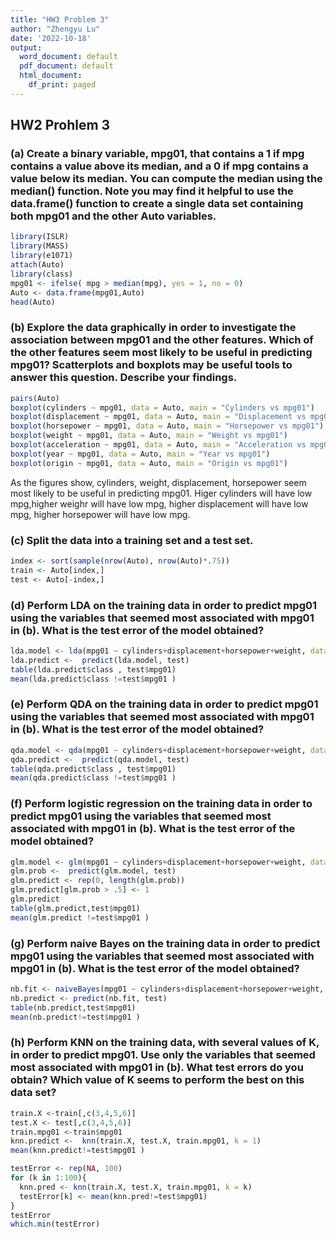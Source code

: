 ```yaml
---
title: "HW3 Problem 3"
author: "Zhengyu Lu"
date: '2022-10-18'
output:
  word_document: default
  pdf_document: default
  html_document:
    df_print: paged
---
```

## HW2 Prohlem 3
### (a) Create a binary variable, mpg01, that contains a 1 if mpg contains a value above its median, and a 0 if mpg contains a value below its median. You can compute the median using the median() function. Note you may find it helpful to use the data.frame() function to create a single data set containing both mpg01 and the other Auto variables.
```r
library(ISLR)
library(MASS)
library(e1071)
attach(Auto)
library(class)
mpg01 <- ifelse( mpg > median(mpg), yes = 1, no = 0)
Auto <- data.frame(mpg01,Auto)
head(Auto)
```

### (b) Explore the data graphically in order to investigate the association between mpg01 and the other features. Which of the other features seem most likely to be useful in predicting mpg01? Scatterplots and boxplots may be useful tools to answer this question. Describe your findings.
```r
pairs(Auto)
boxplot(cylinders ~ mpg01, data = Auto, main = "Cylinders vs mpg01")
boxplot(displacement ~ mpg01, data = Auto, main = "Displacement vs mpg01")
boxplot(horsepower ~ mpg01, data = Auto, main = "Horsepower vs mpg01")
boxplot(weight ~ mpg01, data = Auto, main = "Weight vs mpg01")
boxplot(acceleration ~ mpg01, data = Auto, main = "Acceleration vs mpg01")
boxplot(year ~ mpg01, data = Auto, main = "Year vs mpg01")
boxplot(origin ~ mpg01, data = Auto, main = "Origin vs mpg01")
```
As the figures show, cylinders, weight, displacement, horsepower seem most likely to be useful in predicting mpg01.
Higer cylinders will have low mpg,higher weighr will have low mpg, higher displacement will have low mpg, higher horsepower will have low mpg.

### (c) Split the data into a training set and a test set.
```r
index <- sort(sample(nrow(Auto), nrow(Auto)*.75))
train <- Auto[index,]
test <- Auto[-index,]
```

### (d) Perform LDA on the training data in order to predict mpg01 using the variables that seemed most associated with mpg01 in (b). What is the test error of the model obtained?
```r
lda.model <- lda(mpg01 ~ cylinders+displacement+horsepower+weight, data = train)
lda.predict <-  predict(lda.model, test)
table(lda.predict$class , test$mpg01)
mean(lda.predict$class !=test$mpg01 )
```

### (e) Perform QDA on the training data in order to predict mpg01 using the variables that seemed most associated with mpg01 in (b). What is the test error of the model obtained? 
```r
qda.model <- qda(mpg01 ~ cylinders+displacement+horsepower+weight, data = train)
qda.predict <-  predict(qda.model, test)
table(qda.predict$class , test$mpg01)
mean(qda.predict$class !=test$mpg01 )
```

### (f) Perform logistic regression on the training data in order to predict mpg01 using the variables that seemed most associated with mpg01 in (b). What is the test error of the model obtained?
```r
glm.model <- glm(mpg01 ~ cylinders+displacement+horsepower+weight, data = train)
glm.prob <-  predict(glm.model, test)
glm.predict <- rep(0, length(glm.prob))
glm.predict[glm.prob > .5] <- 1
glm.predict
table(glm.predict,test$mpg01)
mean(glm.predict !=test$mpg01 )
```

### (g) Perform naive Bayes on the training data in order to predict mpg01 using the variables that seemed most associated with mpg01 in (b). What is the test error of the model obtained?
```r
nb.fit <- naiveBayes(mpg01 ~ cylinders+displacement+horsepower+weight, data = train)
nb.predict <- predict(nb.fit, test)
table(nb.predict,test$mpg01)
mean(nb.predict!=test$mpg01 )
```

### (h) Perform KNN on the training data, with several values of K, in order to predict mpg01. Use only the variables that seemed most associated with mpg01 in (b). What test errors do you obtain? Which value of K seems to perform the best on this data set?
```r
train.X <-train[,c(3,4,5,6)]
test.X <- test[,c(3,4,5,6)]
train.mpg01 <-train$mpg01
knn.predict <-  knn(train.X, test.X, train.mpg01, k = 1)
mean(knn.predict!=test$mpg01 )

testError <- rep(NA, 100)
for (k in 1:100){
  knn.pred <- knn(train.X, test.X, train.mpg01, k = k)
  testError[k] <- mean(knn.pred!=test$mpg01)
}
testError
which.min(testError)
```